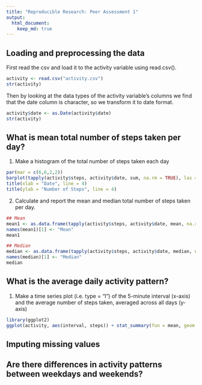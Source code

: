 ```yaml
---
title: "Reproducible Research: Peer Assessment 1"
output: 
  html_document:
    keep_md: true
---
```



## Loading and preprocessing the data

First read the csv and load it to the activity variable using read.csv(). 

```r
activity <- read.csv("activity.csv")
str(activity)
```

Then by looking at the data types of the activity variable's columns we find that the date column is character, so we transform it to date format.

```r
activity$date <- as.Date(activity$date)
str(activity)
```

## What is mean total number of steps taken per day?

1. Make a histogram of the total number of steps taken each day

```r
par(mar = c(6,6,2,2))
barplot(tapply(activity$steps, activity$date, sum, na.rm = TRUE), las = 2, col = "light blue", main = "Total number of steps / Day", cex.names = 0.6)
title(xlab = "Date", line = 4)
title(ylab = "Number of Steps", line = 4)
```

2. Calculate and report the mean and median total number of steps taken per day.

```r
## Mean
mean1 <- as.data.frame(tapply(activity$steps, activity$date, mean, na.rm = TRUE))
names(mean1)[1] <- "Mean"
mean1

## Median
median <- as.data.frame(tapply(activity$steps, activity$date, median, na.rm = TRUE))
names(median)[1] <- "Median"
median
```

## What is the average daily activity pattern?

1. Make a time series plot (i.e. type = "l") of the 5-minute interval (x-axis) and the average number of steps taken, averaged across all days (y-axis)

```r
library(ggplot2)
ggplot(activity, aes(interval, steps)) + stat_summary(fun = mean, geom = "line", na.rm = TRUE) + labs(y = "Average Steps", x = "Intervals", title = "The Average Number of Steps Taken Across All Days")
```


## Imputing missing values



## Are there differences in activity patterns between weekdays and weekends?
